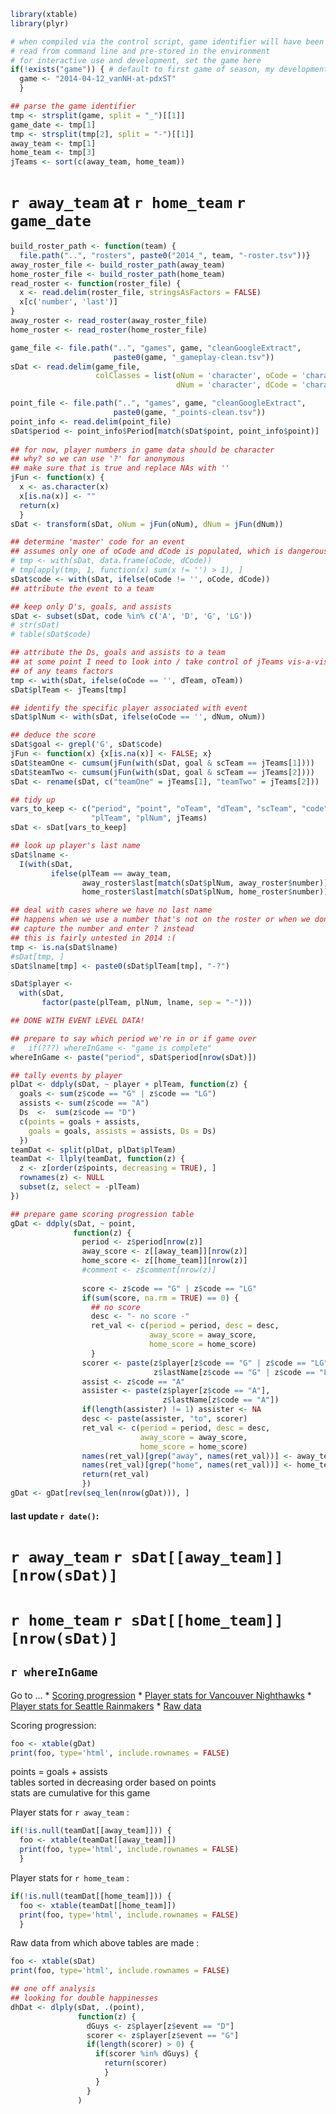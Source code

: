 ```r
library(xtable)
library(plyr)

# when compiled via the control script, game identifier will have been
# read from command line and pre-stored in the environment
# for interactive use and development, set the game here
if(!exists("game")) { # default to first game of season, my development game
  game <- "2014-04-12_vanNH-at-pdxST"
  }

## parse the game identifier
tmp <- strsplit(game, split = "_")[[1]]
game_date <- tmp[1]
tmp <- strsplit(tmp[2], split = "-")[[1]]
away_team <- tmp[1]
home_team <- tmp[3]
jTeams <- sort(c(away_team, home_team))
```

# `r away_team` at `r home_team` `r game_date`

```r
build_roster_path <- function(team) {
  file.path("..", "rosters", paste0("2014_", team, "-roster.tsv"))}
away_roster_file <- build_roster_path(away_team)
home_roster_file <- build_roster_path(home_team)
read_roster <- function(roster_file) {
  x <- read.delim(roster_file, stringsAsFactors = FALSE)
  x[c('number', 'last')]
}
away_roster <- read_roster(away_roster_file)
home_roster <- read_roster(home_roster_file)

game_file <- file.path("..", "games", game, "cleanGoogleExtract",
                       paste0(game, "_gameplay-clean.tsv"))
sDat <- read.delim(game_file,
                   colClasses = list(oNum = 'character', oCode = 'character',
                                     dNum = 'character', dCode = 'character'))

point_file <- file.path("..", "games", game, "cleanGoogleExtract",
                       paste0(game, "_points-clean.tsv"))
point_info <- read.delim(point_file)
sDat$period <- point_info$Period[match(sDat$point, point_info$point)]
  
## for now, player numbers in game data should be character
## why? so we can use '?' for anonymous
## make sure that is true and replace NAs with ''
jFun <- function(x) {
  x <- as.character(x)
  x[is.na(x)] <- ""
  return(x)
  }
sDat <- transform(sDat, oNum = jFun(oNum), dNum = jFun(dNum))

## determine 'master' code for an event
## assumes only one of oCode and dCode is populated, which is dangerous FIX
# tmp <- with(sDat, data.frame(oCode, dCode))
# tmp[apply(tmp, 1, function(x) sum(x != '') > 1), ]
sDat$code <- with(sDat, ifelse(oCode != '', oCode, dCode))
## attribute the event to a team

## keep only D's, goals, and assists
sDat <- subset(sDat, code %in% c('A', 'D', 'G', 'LG'))
# str(sDat)
# table(sDat$code)

## attribute the Ds, goals and assists to a team
## at some point I need to look into / take control of jTeams vis-a-vis levels
## of any teams factors
tmp <- with(sDat, ifelse(oCode == '', dTeam, oTeam))
sDat$plTeam <- jTeams[tmp]

## identify the specific player associated with event
sDat$plNum <- with(sDat, ifelse(oCode == '', dNum, oNum))

## deduce the score
sDat$goal <- grepl('G', sDat$code)
jFun <- function(x) {x[is.na(x)] <- FALSE; x}
sDat$teamOne <- cumsum(jFun(with(sDat, goal & scTeam == jTeams[1])))
sDat$teamTwo <- cumsum(jFun(with(sDat, goal & scTeam == jTeams[2])))
sDat <- rename(sDat, c("teamOne" = jTeams[1], "teamTwo" = jTeams[2]))

## tidy up
vars_to_keep <- c("period", "point", "oTeam", "dTeam", "scTeam", "code",
                  "plTeam", "plNum", jTeams)
sDat <- sDat[vars_to_keep]

## look up player's last name
sDat$lname <-
  I(with(sDat,
         ifelse(plTeam == away_team,
                away_roster$last[match(sDat$plNum, away_roster$number)],
                home_roster$last[match(sDat$plNum, home_roster$number)])))

## deal with cases where we have no last name
## happens when we use a number that's not on the roster or when we don't
## capture the number and enter ? instead
## this is fairly untested in 2014 :( 
tmp <- is.na(sDat$lname)
#sDat[tmp, ]
sDat$lname[tmp] <- paste0(sDat$plTeam[tmp], "-?")

sDat$player <-
  with(sDat,
       factor(paste(plTeam, plNum, lname, sep = "-")))

## DONE WITH EVENT LEVEL DATA!

## prepare to say which period we're in or if game over
#   if(???) whereInGame <- "game is complete"
whereInGame <- paste("period", sDat$period[nrow(sDat)])

## tally events by player
plDat <- ddply(sDat, ~ player + plTeam, function(z) {
  goals <- sum(z$code == "G" | z$code == "LG")
  assists <- sum(z$code == "A")
  Ds  <-  sum(z$code == "D")
  c(points = goals + assists,
    goals = goals, assists = assists, Ds = Ds)
  })
teamDat <- split(plDat, plDat$plTeam)
teamDat <- llply(teamDat, function(z) {
  z <- z[order(z$points, decreasing = TRUE), ]
  rownames(z) <- NULL
  subset(z, select = -plTeam)
})

## prepare game scoring progression table
gDat <- ddply(sDat, ~ point,
              function(z) {
                period <- z$period[nrow(z)]
                away_score <- z[[away_team]][nrow(z)]
                home_score <- z[[home_team]][nrow(z)]
                #comment <- z$comment[nrow(z)]
                
                score <- z$code == "G" | z$code == "LG"
                if(sum(score, na.rm = TRUE) == 0) {
                  ## no score
                  desc <- "- no score -"
                  ret_val <- c(period = period, desc = desc,
                               away_score = away_score,
                               home_score = home_score)
                  }
                scorer <- paste(z$player[z$code == "G" | z$code == "LG"],
                                z$lastName[z$code == "G" | z$code == "LG"])
                assist <- z$code == "A"
                assister <- paste(z$player[z$code == "A"],
                                  z$lastName[z$code == "A"])
                if(length(assister) != 1) assister <- NA
                desc <- paste(assister, "to", scorer)
                ret_val <- c(period = period, desc = desc,
                             away_score = away_score,
                             home_score = home_score)
                names(ret_val)[grep("away", names(ret_val))] <- away_team
                names(ret_val)[grep("home", names(ret_val))] <- home_team
                return(ret_val)
                })
gDat <- gDat[rev(seq_len(nrow(gDat))), ]
```

#### last update `r date()`:
# `r away_team` `r sDat[[away_team]][nrow(sDat)]`
# `r home_team` `r sDat[[home_team]][nrow(sDat)]`
## `r whereInGame`

Go to ...
  * [Scoring progression](#scoringProgression)
  * [Player stats for Vancouver Nighthawks](#vanNH)
  * [Player stats for Seattle Rainmakers](#seaRM)
  * [Raw data](#rawData)

Scoring progression<a id="scoringProgression"></a>:
```r
foo <- xtable(gDat)
print(foo, type='html', include.rownames = FALSE)
```

points = goals + assists  
tables sorted in decreasing order based on points  
stats are cumulative for this game

Player stats for `r away_team` <a id="away"></a>:
```r
if(!is.null(teamDat[[away_team]])) {
  foo <- xtable(teamDat[[away_team]])
  print(foo, type='html', include.rownames = FALSE)
  }
```

Player stats for `r home_team` <a id="home"></a>:
```r
if(!is.null(teamDat[[home_team]])) {
  foo <- xtable(teamDat[[home_team]])
  print(foo, type='html', include.rownames = FALSE)
  }
```

Raw data from which above tables are made <a id="rawData"></a>:
```r
foo <- xtable(sDat)
print(foo, type='html', include.rownames = FALSE)
```

```r
## one off analysis
## looking for double happinesses
dhDat <- dlply(sDat, .(point),
               function(z) {
                 dGuys <- z$player[z$event == "D"]
                 scorer <- z$player[z$event == "G"]
                 if(length(scorer) > 0) {
                   if(scorer %in% dGuys) {
                     return(scorer)
                     }
                   }
                 }
               )
```

